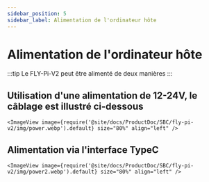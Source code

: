 ```yaml
---
sidebar_position: 5
sidebar_label: Alimentation de l'ordinateur hôte
---
```




# Alimentation de l'ordinateur hôte

:::tip
Le FLY-Pi-V2 peut être alimenté de deux manières
:::

## Utilisation d'une alimentation de 12-24V, le câblage est illustré ci-dessous

    <ImageView image={require('@site/docs/ProductDoc/SBC/fly-pi-v2/img/power.webp').default} size="80%" align="left" />


## Alimentation via l'interface TypeC

    <ImageView image={require('@site/docs/ProductDoc/SBC/fly-pi-v2/img/power2.webp').default} size="80%" align="left" />